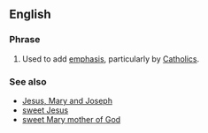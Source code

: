 ==English==

===Phrase===
{{head|en|phrase}}

# {{label|en|idiomatic}} Used to add [[emphasis]], particularly by [[Catholics]].

===See also===
* [[Jesus, Mary and Joseph]]
* [[sweet Jesus]]
* [[sweet Mary mother of God]]